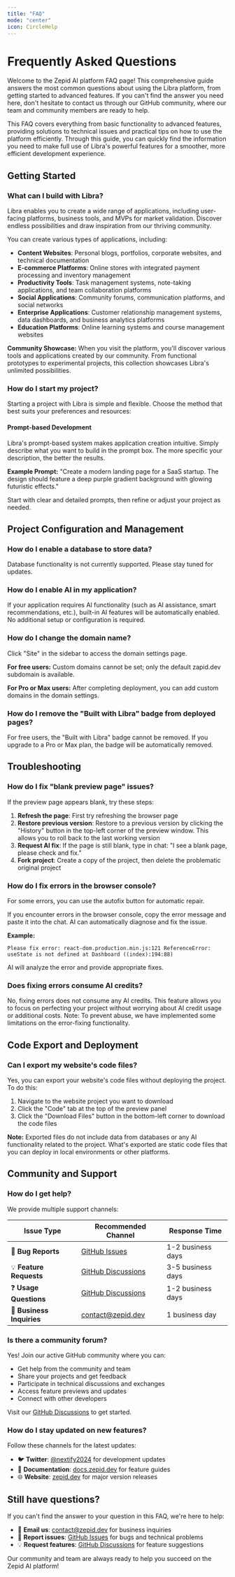 ```yaml
---
title: "FAQ"
mode: "center"
icon: CircleHelp
---
```


# Frequently Asked Questions

Welcome to the Zepid AI platform FAQ page! This comprehensive guide answers the most common questions about using the Libra platform, from getting started to advanced features. If you can't find the answer you need here, don't hesitate to contact us through our GitHub community, where our team and community members are ready to help.

This FAQ covers everything from basic functionality to advanced features, providing solutions to technical issues and practical tips on how to use the platform efficiently. Through this guide, you can quickly find the information you need to make full use of Libra's powerful features for a smoother, more efficient development experience.

## Getting Started

### What can I build with Libra?

Libra enables you to create a wide range of applications, including user-facing platforms, business tools, and MVPs for market validation. Discover endless possibilities and draw inspiration from our thriving community.

You can create various types of applications, including:

- **Content Websites**: Personal blogs, portfolios, corporate websites, and technical documentation
- **E-commerce Platforms**: Online stores with integrated payment processing and inventory management
- **Productivity Tools**: Task management systems, note-taking applications, and team collaboration platforms
- **Social Applications**: Community forums, communication platforms, and social networks
- **Enterprise Applications**: Customer relationship management systems, data dashboards, and business analytics platforms
- **Education Platforms**: Online learning systems and course management websites

**Community Showcase:** When you visit the platform, you'll discover various tools and applications created by our community. From functional prototypes to experimental projects, this collection showcases Libra's unlimited possibilities.

### How do I start my project?

Starting a project with Libra is simple and flexible. Choose the method that best suits your preferences and resources:

#### Prompt-based Development
Libra's prompt-based system makes application creation intuitive. Simply describe what you want to build in the prompt box. The more specific your description, the better the results.

**Example Prompt:** "Create a modern landing page for a SaaS startup. The design should feature a deep purple gradient background with glowing futuristic effects."

Start with clear and detailed prompts, then refine or adjust your project as needed.

## Project Configuration and Management

### How do I enable a database to store data?

Database functionality is not currently supported. Please stay tuned for updates.

### How do I enable AI in my application?

If your application requires AI functionality (such as AI assistance, smart recommendations, etc.), built-in AI features will be automatically enabled. No additional setup or configuration is required.

### How do I change the domain name?

Click "Site" in the sidebar to access the domain settings page.

**For free users:** Custom domains cannot be set; only the default zapid.dev subdomain is available.

**For Pro or Max users:** After completing deployment, you can add custom domains in the domain settings.

### How do I remove the "Built with Libra" badge from deployed pages?

For free users, the "Built with Libra" badge cannot be removed. If you upgrade to a Pro or Max plan, the badge will be automatically removed.

## Troubleshooting

### How do I fix "blank preview page" issues?

If the preview page appears blank, try these steps:

1. **Refresh the page**: First try refreshing the browser page
2. **Restore previous version**: Restore to a previous version by clicking the "History" button in the top-left corner of the preview window. This allows you to roll back to the last working version
3. **Request AI fix**: If the page is still blank, type in chat: "I see a blank page, please check and fix."
4. **Fork project**: Create a copy of the project, then delete the problematic original project

### How do I fix errors in the browser console?

For some errors, you can use the autofix button for automatic repair.

If you encounter errors in the browser console, copy the error message and paste it into the chat. AI can automatically diagnose and fix the issue.

**Example:**
```
Please fix error: react-dom.production.min.js:121 ReferenceError: useState is not defined at Dashboard ((index):194:88)
```

AI will analyze the error and provide appropriate fixes.

### Does fixing errors consume AI credits?

No, fixing errors does not consume any AI credits. This feature allows you to focus on perfecting your project without worrying about AI credit usage or additional costs. Note: To prevent abuse, we have implemented some limitations on the error-fixing functionality.

## Code Export and Deployment

### Can I export my website's code files?

Yes, you can export your website's code files without deploying the project. To do this:

1. Navigate to the website project you want to download
2. Click the "Code" tab at the top of the preview panel
3. Click the "Download Files" button in the bottom-left corner to download the code files

**Note:** Exported files do not include data from databases or any AI functionality related to the project. What's exported are static code files that you can deploy in local environments or other platforms.

## Community and Support

### How do I get help?

We provide multiple support channels:

| Issue Type | Recommended Channel | Response Time |
|------------|-------------------|---------------|
| 🐛 **Bug Reports** | [GitHub Issues](https://github.com/nextify-limited/libra/issues) | 1-2 business days |
| 💡 **Feature Requests** | [GitHub Discussions](https://github.com/nextify-limited/libra/discussions) | 3-5 business days |
| ❓ **Usage Questions** | [GitHub Discussions](https://github.com/nextify-limited/libra/discussions) | 1-2 business days |
| 🏢 **Business Inquiries** | [contact@zepid.dev](mailto:contact@zepid.dev) | 1 business day |

### Is there a community forum?

Yes! Join our active GitHub community where you can:

- Get help from the community and team
- Share your projects and get feedback
- Participate in technical discussions and exchanges
- Access feature previews and updates
- Connect with other developers

Visit our [GitHub Discussions](https://github.com/nextify-limited/libra/discussions) to get started.

### How do I stay updated on new features?

Follow these channels for the latest updates:

- 🐦 **Twitter**: [@nextify2024](https://x.com/nextify2024) for development updates
- 📖 **Documentation**: [docs.zepid.dev](https://docs.zepid.dev/) for feature guides
- 🌐 **Website**: [zepid.dev](https://zepid.dev) for major version releases

## Still have questions?

If you can't find the answer to your question in this FAQ, we're here to help:

- 📧 **Email us**: [contact@zepid.dev](mailto:contact@zepid.dev) for business inquiries
- 🐛 **Report issues**: [GitHub Issues](https://github.com/nextify-limited/libra/issues) for bugs and technical problems
- 💡 **Request features**: [GitHub Discussions](https://github.com/nextify-limited/libra/discussions) for feature suggestions

Our community and team are always ready to help you succeed on the Zepid AI platform!
